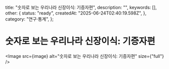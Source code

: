 
  title: "숫자로 보는 우리나라 신장이식: 기증자편",
  description: "",
  keywords: [],
  other: {
    status: "ready",
    createdAt: "2025-06-24T02:40:19.598Z",
  },
  category: "연구·통계",
};

# 숫자로 보는 우리나라 신장이식: 기증자편

<Image src={image} alt="숫자로 보는 우리나라 신장이식: 기증자편" size={"full"} />
